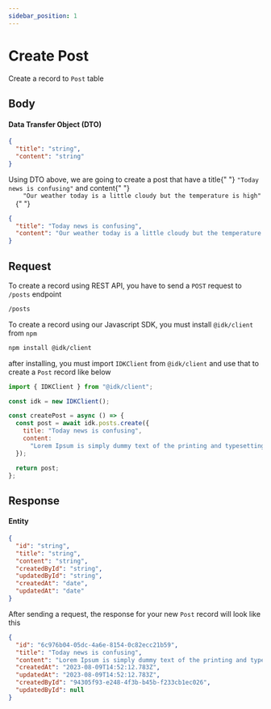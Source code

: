 ```yaml
---
sidebar_position: 1
---
```


# Create Post


Create a record to `Post` table

## Body

<BrowserWindow url="/posts">
  <h4>Data Transfer Object (DTO)</h4>

```json
{
  "title": "string",
  "content": "string"
}
```

<p>
  Using DTO above, we are going to create a post that have a title{" "}
  <code>"Today news is confusing"</code> and content{" "}
  <code>
    "Our weather today is a little cloudy but the temperature is high"
  </code>{" "}
</p>

```json
{
  "title": "Today news is confusing",
  "content": "Our weather today is a little cloudy but the temperature is high"
}
```

</BrowserWindow>

## Request

<Tabs>
  <TabItem value="rest_api" label="REST API" default>
  To create a record using REST API, you have to send a <code>POST</code> request to <code>/posts</code> endpoint

```md title="[POST]"
/posts
```

  </TabItem>
  <TabItem value="js_sdk" label="Javascript SDK">
  To create a record using our Javascript SDK, you must install <code>@idk/client</code> from <code>npm</code>

```bash
npm install @idk/client
```

after installing, you must import <code>IDKClient</code> from <code>@idk/client</code> and use that to create a <code>Post</code> record like below

```javascript
import { IDKClient } from "@idk/client";

const idk = new IDKClient();

const createPost = async () => {
  const post = await idk.posts.create({
    title: "Today news is confusing",
    content:
      "Lorem Ipsum is simply dummy text of the printing and typesetting industry. Lorem Ipsum has been the industry's standard dummy text ever since the 1500s, when an unknown printer took a galley of type and scrambled it to make a type specimen book. It has survived not only five centuries, but also the leap into electronic typesetting, remaining essentially unchanged. It was popularised in the 1960s with the release of Letraset sheets containing Lorem Ipsum passages, and more recently with desktop publishing software like Aldus PageMaker including versions of Lorem Ipsum.",
  });

  return post;
};
```

  </TabItem>
</Tabs>

## Response

<BrowserWindow url="/posts">
  <h4>Entity</h4>

```json
{
  "id": "string",
  "title": "string",
  "content": "string",
  "createdById": "string",
  "updatedById": "string",
  "createdAt": "date",
  "updatedAt": "date"
}
```

<p>
  After sending a request, the response for your new <code>Post</code> record
  will look like this
</p>

```json
{
  "id": "6c976b04-05dc-4a6e-8154-0c82ecc21b59",
  "title": "Today news is confusing",
  "content": "Lorem Ipsum is simply dummy text of the printing and typesetting industry. Lorem Ipsum has been the industry's standard dummy text ever since the 1500s, when an unknown printer took a galley of type and scrambled it to make a type specimen book. It has survived not only five centuries, but also the leap into electronic typesetting, remaining essentially unchanged. It was popularised in the 1960s with the release of Letraset sheets containing Lorem Ipsum passages, and more recently with desktop publishing software like Aldus PageMaker including versions of Lorem Ipsum.",
  "createdAt": "2023-08-09T14:52:12.783Z",
  "updatedAt": "2023-08-09T14:52:12.783Z",
  "createdById": "94305f93-e248-4f3b-b45b-f233cb1ec026",
  "updatedById": null
}
```

</BrowserWindow>
